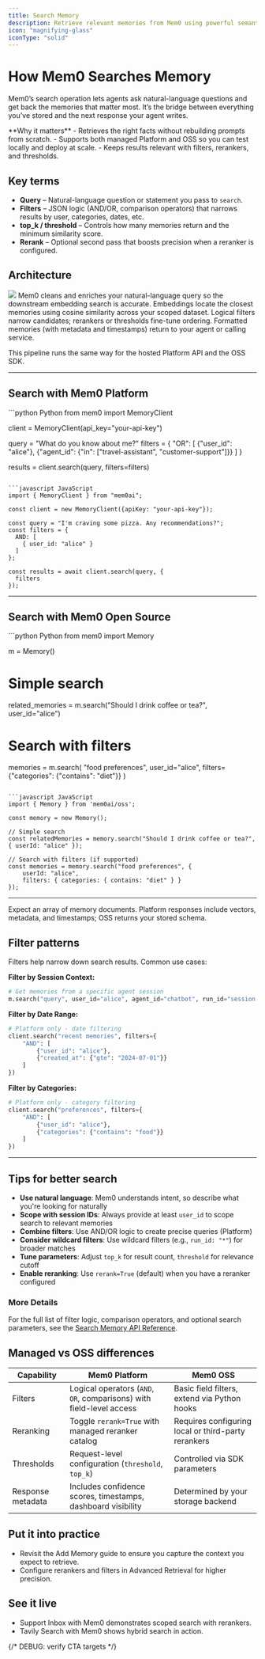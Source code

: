 ```yaml
---
title: Search Memory
description: Retrieve relevant memories from Mem0 using powerful semantic and filtered search capabilities.
icon: "magnifying-glass"
iconType: "solid"
---
```


# How Mem0 Searches Memory

Mem0’s search operation lets agents ask natural-language questions and get back the memories that matter most. It’s the bridge between everything you’ve stored and the next response your agent writes.

<Info>
  **Why it matters**
  - Retrieves the right facts without rebuilding prompts from scratch.
  - Supports both managed Platform and OSS so you can test locally and deploy at scale.
  - Keeps results relevant with filters, rerankers, and thresholds.
</Info>

## Key terms

- **Query** – Natural-language question or statement you pass to `search`.
- **Filters** – JSON logic (AND/OR, comparison operators) that narrows results by user, categories, dates, etc.
- **top_k / threshold** – Controls how many memories return and the minimum similarity score.
- **Rerank** – Optional second pass that boosts precision when a reranker is configured.

## Architecture

<Frame caption="Architecture diagram illustrating the memory search process.">
  <img src="../../images/search_architecture.png" />
</Frame>

<Steps>
<Step title="Query processing">
Mem0 cleans and enriches your natural-language query so the downstream embedding search is accurate.
</Step>
<Step title="Vector search">
Embeddings locate the closest memories using cosine similarity across your scoped dataset.
</Step>
<Step title="Filtering & reranking">
Logical filters narrow candidates; rerankers or thresholds fine-tune ordering.
</Step>
<Step title="Results delivery">
Formatted memories (with metadata and timestamps) return to your agent or calling service.
</Step>
</Steps>

This pipeline runs the same way for the hosted Platform API and the OSS SDK.

---

## Search with Mem0 Platform

<CodeGroup>
```python Python
from mem0 import MemoryClient

client = MemoryClient(api_key="your-api-key")

query = "What do you know about me?"
filters = {
   "OR": [
      {"user_id": "alice"},
      {"agent_id": {"in": ["travel-assistant", "customer-support"]}}
   ]
}

results = client.search(query, filters=filters)
```

```javascript JavaScript
import { MemoryClient } from "mem0ai";

const client = new MemoryClient({apiKey: "your-api-key"});

const query = "I'm craving some pizza. Any recommendations?";
const filters = {
  AND: [
    { user_id: "alice" }
  ]
};

const results = await client.search(query, {
  filters
});
```
</CodeGroup>

---

## Search with Mem0 Open Source

<CodeGroup>
```python Python
from mem0 import Memory

m = Memory()

# Simple search
related_memories = m.search("Should I drink coffee or tea?", user_id="alice")

# Search with filters
memories = m.search(
    "food preferences",
    user_id="alice",
    filters={"categories": {"contains": "diet"}}
)
```

```javascript JavaScript
import { Memory } from 'mem0ai/oss';

const memory = new Memory();

// Simple search
const relatedMemories = memory.search("Should I drink coffee or tea?", { userId: "alice" });

// Search with filters (if supported)
const memories = memory.search("food preferences", {
    userId: "alice",
    filters: { categories: { contains: "diet" } }
});
```
</CodeGroup>

---

<Info icon="check">
  Expect an array of memory documents. Platform responses include vectors, metadata, and timestamps; OSS returns your stored schema.
</Info>

## Filter patterns

Filters help narrow down search results. Common use cases:

**Filter by Session Context:**
```python
# Get memories from a specific agent session
m.search("query", user_id="alice", agent_id="chatbot", run_id="session-123")
```

**Filter by Date Range:**
```python
# Platform only - date filtering
client.search("recent memories", filters={
    "AND": [
        {"user_id": "alice"},
        {"created_at": {"gte": "2024-07-01"}}
    ]
})
```

**Filter by Categories:**
```python
# Platform only - category filtering
client.search("preferences", filters={
    "AND": [
        {"user_id": "alice"},
        {"categories": {"contains": "food"}}
    ]
})
```

---

## Tips for better search

- **Use natural language**: Mem0 understands intent, so describe what you're looking for naturally
- **Scope with session IDs**: Always provide at least `user_id` to scope search to relevant memories
- **Combine filters**: Use AND/OR logic to create precise queries (Platform)
- **Consider wildcard filters**: Use wildcard filters (e.g., `run_id: "*"`) for broader matches
- **Tune parameters**: Adjust `top_k` for result count, `threshold` for relevance cutoff
- **Enable reranking**: Use `rerank=True` (default) when you have a reranker configured


### More Details

For the full list of filter logic, comparison operators, and optional search parameters, see the
[Search Memory API Reference](/api-reference/memory/search-memories).

## Managed vs OSS differences

| Capability | Mem0 Platform | Mem0 OSS |
| --- | --- | --- |
| Filters | Logical operators (`AND`, `OR`, comparisons) with field-level access | Basic field filters, extend via Python hooks |
| Reranking | Toggle `rerank=True` with managed reranker catalog | Requires configuring local or third-party rerankers |
| Thresholds | Request-level configuration (`threshold`, `top_k`) | Controlled via SDK parameters |
| Response metadata | Includes confidence scores, timestamps, dashboard visibility | Determined by your storage backend |

## Put it into practice

- Revisit the <Link href="/core-concepts/memory-operations/add">Add Memory</Link> guide to ensure you capture the context you expect to retrieve.
- Configure rerankers and filters in <Link href="/platform/features/advanced-retrieval">Advanced Retrieval</Link> for higher precision.

## See it live

- <Link href="/cookbooks/operations/support-inbox">Support Inbox with Mem0</Link> demonstrates scoped search with rerankers.
- <Link href="/cookbooks/integrations/tavily-search">Tavily Search with Mem0</Link> shows hybrid search in action.

{/* DEBUG: verify CTA targets */}

<CardGroup cols={2}>
  <Card
    title="Tune Update Concepts"
    description="Learn how to adjust memories after search results come back."
    icon="pencil"
    href="/core-concepts/memory-operations/update"
  />
  <Card
    title="Build Hybrid Search"
    description="Follow the cookbook to combine Mem0 with external search."
    icon="rocket"
    href="/cookbooks/integrations/tavily-search"
  />
</CardGroup>
